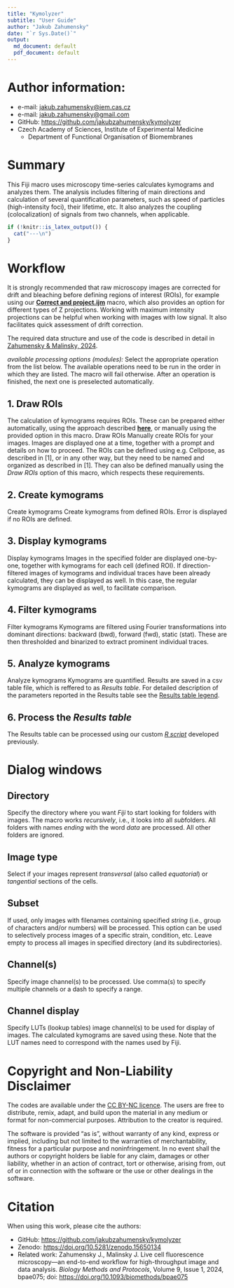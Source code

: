 ```yaml
---
title: "Kymolyzer"
subtitle: "User Guide"
author: "Jakub Zahumensky"
date: "`r Sys.Date()`"
output:
  md_document: default
  pdf_document: default
---
```


# Author information:

-   e-mail: [jakub.zahumensky\@iem.cas.cz](mailto:jakub.zahumensky@iem.cas.cz){.email}
-   e-mail: [jakub.zahumensky\@gmail.com](mailto:jakub.zahumensky@gmail.com){.email}
-   GitHub: <https://github.com/jakubzahumensky/kymolyzer>
-   Czech Academy of Sciences, Institute of Experimental Medicine
    -   Department of Functional Organisation of Biomembranes

# Summary

This Fiji macro uses microscopy time-series calculates kymograms and analyzes them. The analysis includes filtering of main directions and calculation of several quantification parameters, such as speed of particles (high-intensity foci), their lifetime, etc. It also analyzes the coupling (colocalization) of signals from two channels, when applicable.

```r
if (!knitr::is_latex_output()) {
  cat("---\n")
}
```

# Workflow

It is strongly recommended that raw microscopy images are corrected for drift and bleaching before defining regions of interest (ROIs), for example using our [**Correct and project.ijm**](https://github.com/jakubzahumensky/microscopy_analysis/blob/main/Fiji%20macros/0.%20correct_and_project.ijm) macro, which also provides an option for different types of Z projections. Working with maximum intensity projections can be helpful when working with images with low signal. It also facilitates quick assessment of drift correction.

The required data structure and use of the code is described in detail in [Zahumensky & Malinsky, 2024](https://doi.org/10.1093/biomethods/bpae075).

*available processing options (modules):* Select the appropriate operation from the list below. The available operations need to be run in the order in which they are listed. The macro will fail otherwise. After an operation is finished, the next one is preselected automatically.

## 1. Draw ROIs

The calculation of kymograms requires ROIs. These can be prepared either automatically, using the approach described [**here**](https://doi.org/10.1093/biomethods/bpae075), or manually using the provided option in this macro. Draw ROIs Manually create ROIs for your images. Images are displayed one at a time, together with a prompt and details on how to proceed. The ROIs can be defined using e.g. Cellpose, as described in [1], or in any other way, but they need to be named and organized as described in [1]. They can also be defined manually using the *Draw ROIs* option of this macro, which respects these requirements.

## 2. Create kymograms

Create kymograms Create kymograms from defined ROIs. Error is displayed if no ROIs are defined.

## 3. Display kymograms

Display kymograms Images in the specified folder are displayed one-by-one, together with kymograms for each cell (defined ROI). If direction-filtered images of kymograms and individual traces have been already calculated, they can be displayed as well. In this case, the regular kymograms are displayed as well, to facilitate comparison.

## 4. Filter kymograms

Filter kymograms Kymograms are filtered using Fourier transformations into dominant directions: backward (bwd), forward (fwd), static (stat). These are then thresholded and binarized to extract prominent individual traces.

## 5. Analyze kymograms

Analyze kymograms Kymograms are quantified. Results are saved in a csv table file, which is reffered to as *Results table*. For detailed description of the parameters reported in the Results table see the [Results table legend](results_table_legend.md).

## 6. Process the *Results table*

The Results table can be processed using our custom [*R script*](https://github.com/jakubzahumensky/microscopy_analysis/tree/main/processing%20in%20R) developed previously.

# Dialog windows

## Directory

Specify the directory where you want *Fiji* to start looking for folders with images. The macro works *recursively*, i.e., it looks into all *sub*folders. All folders with names *ending* with the word *data* are processed. All other folders are ignored.

## Image type

Select if your images represent *transversal* (also called *equatorial*) or *tangential* sections of the cells.

## Subset

If used, only images with filenames containing specified *string* (i.e., group of characters and/or numbers) will be processed. This option can be used to selectively process images of a specific strain, condition, etc. Leave empty to process all images in specified directory (and its subdirectories).

## Channel(s)

Specify image channel(s) to be processed. Use comma(s) to specify multiple channels or a dash to specify a range.

## Channel display

Specify LUTs (lookup tables) image channel(s) to be used for display of images. The calculated kymograms are saved using these. Note that the LUT names need to correspond with the names used by Fiji.

# Copyright and Non-Liability Disclaimer

The codes are available under the [CC BY-NC licence](https://creativecommons.org/licenses/by-nc/4.0/). The users are free to distribute, remix, adapt, and build upon the material in any medium or format for non-commercial purposes. Attribution to the creator is required.

The software is provided “as is”, without warranty of any kind, express or implied, including but not limited to the warranties of merchantability, fitness for a particular purpose and noninfringement. In no event shall the authors or copyright holders be liable for any claim, damages or other liability, whether in an action of contract, tort or otherwise, arising from, out of or in connection with the software or the use or other dealings in the software.

# Citation

When using this work, please cite the authors:

-   GitHub: <https://github.com/jakubzahumensky/kymolyzer>
-   Zenodo: <https://doi.org/10.5281/zenodo.15650134>
-   Related work: Zahumensky J., Malinsky J. Live cell fluorescence microscopy—an end-to-end workflow for high-throughput image and data analysis. *Biology Methods and Protocols*, Volume 9, Issue 1, 2024, bpae075; doi: <https://doi.org/10.1093/biomethods/bpae075>
